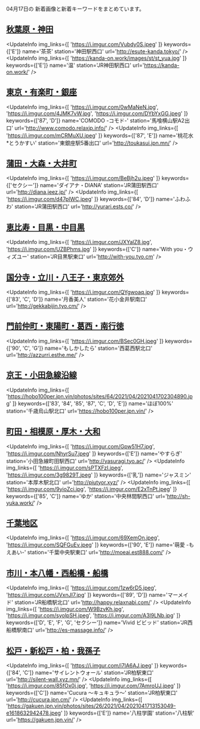

04月17日の
新着画像と新着キーワードをまとめています。

<DmmAffiliateIns />

## [秋葉原・神田](/busty/0080)
<UpdateInfo
    img_links={[
    'https://i.imgur.com/Vubdy0S.jpeg'
    ]}
    keywords={['E']}
    name='茶茶'
    station='神田駅西口'
    url='http://esute-kanda.tokyo/'
/>
<UpdateInfo
    img_links={[
    'https://kanda-on.work/images/st/st_yua.jpg'
    ]}
    keywords={['E']}
    name='温'
    station='JR神田駅西口'
    url='https://kanda-on.work/'
/>
<DmmAffiliateIns />

## [東京・有楽町・銀座](/busty/0090)
<UpdateInfo
    img_links={[
    'https://i.imgur.com/0wMaNeN.jpg',
    'https://i.imgur.com/4JMK7vW.jpg',
    'https://i.imgur.com/DYbYxGG.jpeg'
    ]}
    keywords={['87', 'D']}
    name='COMODO -コモド-'
    station='馬喰横山駅A2出口'
    url='http://www.comodo.relaxjp.info/'
/>
<UpdateInfo
    img_links={[
    'https://i.imgur.com/mCRMuXU.jpeg'
    ]}
    keywords={['87', 'E']}
    name='桃花水*とうかすい'
    station='東銀座駅5番出口'
    url='http://toukasui.jpn.mn/'
/>
<DmmAffiliateIns />

## [蒲田・大森・大井町](/busty/0121)
<UpdateInfo
    img_links={[
    'https://i.imgur.com/BeBjh2u.jpeg'
    ]}
    keywords={['セクシー']}
    name='ダイアナ・DIANA'
    station='JR蒲田駅西口'
    url='http://diana.jeez.jp/'
/>
<UpdateInfo
    img_links={[
    'https://i.imgur.com/d47pIWC.jpeg'
    ]}
    keywords={['84', 'D']}
    name='ふわふわ'
    station='JR蒲田駅西口'
    url='http://yurari.ests.co/'
/>
<DmmAffiliateIns />

## [恵比寿・目黒・中目黒](/busty/0130)
<UpdateInfo
    img_links={[
    'https://i.imgur.com/JXYalZ8.jpg',
    'https://i.imgur.com/UZBPhms.jpg'
    ]}
    keywords={['C']}
    name='With you・ウィズユー'
    station='JR目黒駅東口'
    url='http://with-you.tyo.cm'
/>
<DmmAffiliateIns />

## [国分寺・立川・八王子・東京郊外](/busty/0200)
<UpdateInfo
    img_links={[
    'https://i.imgur.com/QYgwoaq.jpg'
    ]}
    keywords={['83', 'C', 'D']}
    name='月香美人'
    station='花小金井駅南口'
    url='http://gekkabijin.tyo.cm/'
/>
<DmmAffiliateIns />

## [門前仲町・東陽町・葛西・南行徳](/busty/0240)
<UpdateInfo
    img_links={[
    'https://i.imgur.com/BSec0GH.jpeg'
    ]}
    keywords={['90', 'C', 'G']}
    name='もしかしたら'
    station='西葛西駅北口'
    url='http://azzurri.esthe.me/'
/>
<DmmAffiliateIns />

## [京王・小田急線沿線](/busty/0260)
<UpdateInfo
    img_links={[
    'https://hobo100per.jpn.vin/photos/sites/64/2021/04/2021041702304890.jpg'
    ]}
    keywords={['83', '84', '85', '87', 'C', 'D', 'E']}
    name='ほぼ100%'
    station='千歳烏山駅北口'
    url='https://hobo100per.jpn.vin/'
/>
<DmmAffiliateIns />

## [町田・相模原・厚木・大和](/busty/0330)
<UpdateInfo
    img_links={[
    'https://i.imgur.com/Gpw51H7.jpg',
    'https://i.imgur.com/NhyrSu7.jpeg'
    ]}
    keywords={['E']}
    name='やすらぎ'
    station='小田急線町田駅西口'
    url='http://yasuragi.tyo.ac/'
/>
<UpdateInfo
    img_links={[
    'https://i.imgur.com/sPTXFzI.jpeg',
    'https://i.imgur.com/3g9829T.jpeg'
    ]}
    keywords={['乳']}
    name='ジャスミン'
    station='本厚木駅北口'
    url='http://piutyor.xyz/'
/>
<UpdateInfo
    img_links={[
    'https://i.imgur.com/9yioZci.jpg',
    'https://i.imgur.com/E2xTnPt.jpeg'
    ]}
    keywords={['85', 'C']}
    name='ゆか'
    station='中央林間駅西口'
    url='http://sh-yuka.work/'
/>
<DmmAffiliateIns />

## [千葉地区](/busty/0500)
<UpdateInfo
    img_links={[
    'https://i.imgur.com/69XemOn.jpeg',
    'https://i.imgur.com/SQFGuEv.jpeg'
    ]}
    keywords={['90', 'E']}
    name='萌愛 -もえあい-'
    station='千葉中央駅東口'
    url='http://moeai.est888.com/'
/>
<DmmAffiliateIns />

## [市川・本八幡・西船橋・船橋](/busty/0510)
<UpdateInfo
    img_links={[
    'https://i.imgur.com/1zw6rD5.jpeg',
    'https://i.imgur.com/JVxnJI7.jpg'
    ]}
    keywords={['89', 'D']}
    name='マーメイド'
    station='JR船橋駅北口'
    url='http://happy.relaxnabi.com/'
/>
<UpdateInfo
    img_links={[
    'https://i.imgur.com/W9BzvKh.jpg',
    'https://i.imgur.com/syolpSH.jpeg',
    'https://i.imgur.com/A3l9LNb.jpg'
    ]}
    keywords={['D', 'E', 'F', 'G', 'セクシー']}
    name='Vivid ビビッド'
    station='JR西船橋駅南口'
    url='http://es-massage.info/'
/>
<DmmAffiliateIns />

## [松戸・新松戸・柏・我孫子](/busty/0520)
<UpdateInfo
    img_links={[
    'https://i.imgur.com/i7lA6AJ.jpeg'
    ]}
    keywords={['84', 'C']}
    name='サイレントウォール'
    station='JR柏駅東口'
    url='http://silent-wall.xyz.mn/'
/>
<UpdateInfo
    img_links={[
    'https://i.imgur.com/85fOx0j.jpg',
    'https://i.imgur.com/7AmroUJ.jpeg'
    ]}
    keywords={['C']}
    name='Cucura ～キュキュラ～'
    station='JR柏駅東口'
    url='http://cucura.jpn.cm/'
/>
<UpdateInfo
    img_links={[
    'https://gakuen.jpn.vin/photos/sites/26/2021/04/2021041713153049-e1618632942478.jpeg'
    ]}
    keywords={['E']}
    name='八柱学園'
    station='八柱駅'
    url='https://gakuen.jpn.vin/'
/>
<DmmAffiliateIns />

<DmmAffiliateScript />
